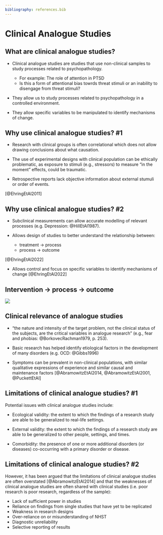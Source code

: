```yaml
---
bibliography: references.bib
---
```


# Clinical Analogue Studies

## What are clinical analogue studies?

- Clinical analogue studies are studies that use non-clinical samples to study processes related to psychopathology.

    - For example: The role of attention in PTSD
    - Is this a form of attentional bias towrds threat stimuli or an inability to disengage from threat stimuli?

- They allow us to study processes related to psychopathology in a controlled environment.

- They allow specific variables to be manipulated to identify mechanisms of change.

## Why use clinical analogue studies? #1

- Research with clinical groups is often correlational which does not allow drawing conclusions about what causation.

- The use of experimental designs with clinical population can be ethically problematic, as exposure to stimuli (e.g., stressors) to measure "in the moment" effects, could be traumatic.

- Retrospective reports lack objective information about external stumuli or order of events.

:::{.aside}
[@EhringEtAl2011]
:::

## Why use clinical analogue studies? #2

- Subclinical measurements can allow accurate modelling of relevant processes (e.g. Depression: @HillEtAl1987). 

- Allows design of studies to better understand the relationship between:
    - treatment -> process  
    - process -> outcome 

[@EhringEtAl2022]

- Allows control and focus on specific variables to identify mechanisms of change [@EhringEtAl2022]

## Intervention -> process -> outcome

![](images/moderation.png)

## Clinical relevance of analogue studies

-  "the nature and intensity of the target problem, not the clinical status of the subjects, are the critical variables in analogue research" (e.g., fear and phobias: @BorkovecRachman1979, p. 253).

- Basic research has helped identify etiological factors in the development of many disorders (e.g. OCD: @Gibbs1996)

- Symptoms can be prevalent in non-clinical populations, with similar qualitative expressions of experience and similar causal and maintenance factors [@AbramowitzEtAl2014, @AbramowitzEtAl2001, @PuckettEtAl]

## Limitations of clinical analogue studies? #1

Potential issues with clinical analogue studies include:

- Ecological validity: the extent to which the findings of a research study are able to be generalized to real-life settings.

- External validity: the extent to which the findings of a research study are able to be generalized to other people, settings, and times.

- Comorbidity: the presence of one or more additional disorders (or diseases) co-occurring with a primary disorder or disease.

## Limitations of clinical analogue studies? #2

However, it has been argued that the limitations of clinical analogue studies are often overstated [@AbramowitzEtAl2014] and that the weaknesses of clinical analogue studies are often shared with clinical studies (i.e. poor research is poor research, regardless of the sample):

- Lack of sufficient power in studies
- Reliance on findings from single studies that have yet to be replicated
- Weakness in research designs
- Over-reliance on or misunderstanding of NHST
- Diagnostic unreliability
- Selective reporting of results

